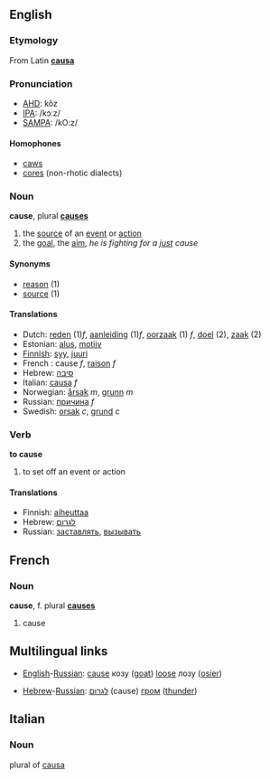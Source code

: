 ==English==
===Etymology===
From Latin '''[[causa]]'''

===Pronunciation===
*[[w:AHD|AHD]]: kôz
*[[w:IPA|IPA]]: /kɔːz/
*[[w:SAMPA|SAMPA]]: /kO:z/

====Homophones====
*[[caws]]
*[[cores]] (non-rhotic dialects)

===Noun===
'''cause''', plural '''[[causes]]'''
# the [[source]] of an [[event]] or [[action]]
# the [[goal]], the [[aim]], ''he is fighting for a [[just]] cause''

====Synonyms====
*[[reason]] (1)
*[[source]] (1)

====Translations====
*Dutch: [[reden]] (1)''f'', [[aanleiding]] (1)''f'', [[oorzaak]] (1) ''f'', [[doel]] (2), [[zaak]] (2)
*Estonian: [[alus#Estonian|alus]], [[motiiv]]
*[[Finnish]]: [[syy]], [[juuri]]
*French : cause ''f'', [[raison]] ''f''
*Hebrew: [[סיבה]] 
*Italian: [[causa]] ''f''
*Norwegian: [[årsak]] ''m'', [[grunn]] ''m''
*Russian: [[причина]] ''f''
*Swedish: [[orsak]] ''c'', [[grund]] ''c''

===Verb===
'''to cause'''
#to set off an event or action

====Translations====
*Finnish: [[aiheuttaa]]
*Hebrew: [[לגרום]]
*Russian: [[заставлять]], [[вызывать]]

==French==

===Noun===
'''cause''', f. plural '''[[causes]]'''
# cause

==Multilingual links==
*[[English]]-[[Russian]]: [[cause]] козу ([[goat]]) [[loose]] лозу ([[osier]])

*[[Hebrew]]-[[Russian]]: [[לגרום]] (cause) [[гром]] ([[thunder]])

==Italian==

===Noun===
plural of [[causa]]